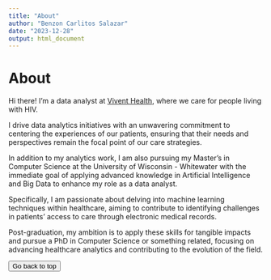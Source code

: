 ```yaml
---
title: "About"
author: "Benzon Carlitos Salazar"
date: "2023-12-28"
output: html_document
---
```


# About

Hi there! I'm a data analyst at [Vivent Health](https://viventhealth.org/), where we care for people living with HIV.

I drive data analytics initiatives with an unwavering commitment to centering the experiences of our patients, ensuring 
that their needs and perspectives remain the focal point of our care strategies.

In addition to my analytics work, I am also pursuing my Master's in Computer Science at the University of Wisconsin - 
Whitewater with the immediate goal of applying advanced knowledge in Artificial Intelligence and Big Data to enhance my 
role as a data analyst. 

Specifically, I am passionate about delving into machine learning techniques within healthcare, aiming to contribute to 
identifying challenges in patients' access to care through electronic medical records. 

Post-graduation, my ambition is to apply these skills for tangible impacts and pursue a PhD in Computer Science or 
something related, focusing on advancing healthcare analytics and contributing to the evolution of the field.

<button onclick="window.scrollTo(0,0);">Go back to top</button>
